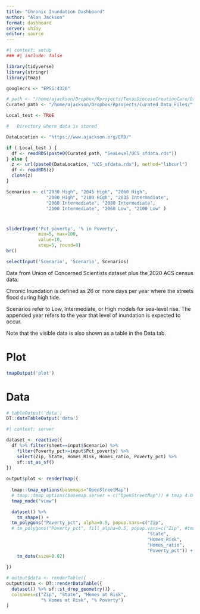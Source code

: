 ```yaml
---
title: "Chronic Inundation Dashboard"
author: "Alan Jackson"
format: dashboard
server: shiny
editor: source
---
```


```r
#| context: setup
### #| include: false

library(tidyverse)
library(stringr)
library(tmap)

googlecrs <- "EPSG:4326"

# path <- "/home/ajackson/Dropbox/Rprojects/TexasDioceseCreationCare/Data/"
Curated_path <- "/home/ajackson/Dropbox/Rprojects/Curated_Data_Files/"

Local_test <- TRUE

#   Directory where data is stored

DataLocation <- "https://www.ajackson.org/ERD/"

if ( Local_test ) {
  df <- readRDS(paste0(Curated_path, "SeaLevel/UCS_sfdata.rds"))
} else {
  z <- url(paste0(DataLocation, "UCS_sfdata.rds"), method="libcurl")
  df <- readRDS(z)
  close(z)
}

Scenarios <- c("2030 High", "2045 High", "2060 High", 
               "2080 High", "2100 High", "2035 Intermediate", 
               "2060 Intermediate", "2080 Intermediate", 
               "2100 Intermediate", "2060 Low", "2100 Low" )

```

# {.sidebar}

```r

sliderInput('Pct_poverty', '% in Poverty', 
            min=5, max=100,
            value=10, 
            step=5, round=0)
br()

selectInput('Scenario', 'Scenario', Scenarios)

```

Data from Union of Concerned Scientists dataset plus the 2020 ACS 
census data.

Chronic Inundation is defined as 26 or more days per year where the streets
flood during high tide. 

Scenarios refer to Low, Intermediate, or High models for sea-level rise.
The appended year refers to the year that level of inundation is expected to
occur.

Note that the visible data is also shown as a table in the Data tab.

# Plot

```r
tmapOutput('plot')
```

# Data

```r
# tableOutput('data')
DT::dataTableOutput('data')
```

```r
#| context: server

dataset <- reactive({
  df %>% filter(sheet==input$Scenario) %>% 
    filter(Poverty_pct>=input$Pct_poverty) %>% 
    select(Zip, State, Homes_Risk, Homes_ratio, Poverty_pct) %>% 
    sf::st_as_sf()
})
 
output$plot <- renderTmap({
  
  tmap::tmap_options(basemaps="OpenStreetMap")
  # tmap::tmap_options(basemap.server = c("OpenStreetMap")) # tmap 4.0
  tmap_mode("view")

  dataset() %>%  
    tm_shape() +
  tm_polygons("Poverty_pct", alpha=0.5, popup.vars=c("Zip",
  # tm_polygons("Poverty_pct", fill_alpha=0.5, popup.vars=c("Zip", #tmap 4.0
                                                     "State",
                                                     "Homes_Risk",
                                                     "Homes_ratio",
                                                     "Poverty_pct")) +
    tm_dots(size=0.02)
  
})

# output$data <- renderTable({
output$data <- DT::renderDataTable({
  dataset() %>% sf::st_drop_geometry()} ,
  colnames=c("Zip", "State", "Homes at Risk", 
             "% Homes at Risk", "% Poverty")
)
```


